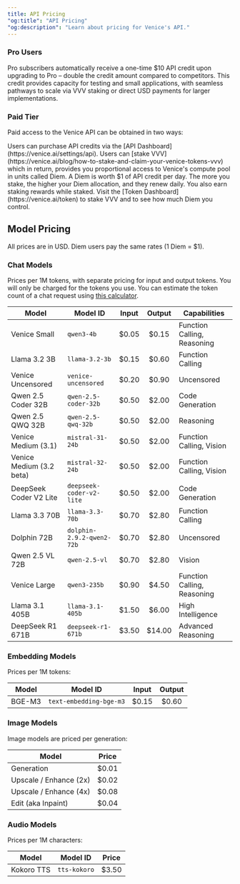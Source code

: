```yaml
---
title: API Pricing
"og:title": "API Pricing"
"og:description": "Learn about pricing for Venice's API."
---
```


### Pro Users

Pro subscribers automatically receive a one-time $10 API credit upon upgrading to Pro – double the credit amount compared to competitors. This credit provides capacity for testing and small applications, with seamless pathways to scale via VVV staking or direct USD payments for larger implementations.

### Paid Tier

Paid access to the Venice API can be obtained in two ways:

<Steps>
  <Step title="Purchased API Credits">
    Users can purchase API credits via the [API Dashboard](https://venice.ai/settings/api).
  </Step>

  <Step title="Stake VVV">
    Users can [stake VVV](https://venice.ai/blog/how-to-stake-and-claim-your-venice-tokens-vvv) which in return, provides you proportional access to
    Venice's compute pool in units called Diem. A Diem is worth $1 of API credit per day. The more you stake, the higher your Diem allocation, and they renew daily. You also earn staking rewards while staked. Visit the [Token Dashboard](https://venice.ai/token) to stake VVV and to see how much Diem you control.
  </Step>
</Steps>


## Model Pricing

All prices are in USD. Diem users pay the same rates (1 Diem = $1).

### Chat Models

Prices per 1M tokens, with separate pricing for input and output tokens. You will only be charged for the tokens you use.
You can estimate the token count of a chat request using [this calculator](https://quizgecko.com/tools/token-counter).

| Model | Model ID | Input | Output | Capabilities |
|-------|----------|:-----:|:------:|-------------|
| Venice Small | `qwen3-4b` | $0.05 | $0.15 | Function Calling, Reasoning |
| Llama 3.2 3B | `llama-3.2-3b` | $0.15 | $0.60 | Function Calling |
| Venice Uncensored | `venice-uncensored` | $0.20 | $0.90 | Uncensored |
| Qwen 2.5 Coder 32B | `qwen-2.5-coder-32b` | $0.50 | $2.00 | Code Generation |
| Qwen 2.5 QWQ 32B | `qwen-2.5-qwq-32b` | $0.50 | $2.00 | Reasoning |
| Venice Medium (3.1) | `mistral-31-24b` | $0.50 | $2.00 | Function Calling, Vision |
| Venice Medium (3.2 beta) | `mistral-32-24b` | $0.50 | $2.00 | Function Calling, Vision |
| DeepSeek Coder V2 Lite | `deepseek-coder-v2-lite` | $0.50 | $2.00 | Code Generation |
| Llama 3.3 70B | `llama-3.3-70b` | $0.70 | $2.80 | Function Calling |
| Dolphin 72B | `dolphin-2.9.2-qwen2-72b` | $0.70 | $2.80 | Uncensored |
| Qwen 2.5 VL 72B | `qwen-2.5-vl` | $0.70 | $2.80 | Vision |
| Venice Large | `qwen3-235b` | $0.90 | $4.50 | Function Calling, Reasoning |
| Llama 3.1 405B | `llama-3.1-405b` | $1.50 | $6.00 | High Intelligence |
| DeepSeek R1 671B | `deepseek-r1-671b` | $3.50 | $14.00 | Advanced Reasoning |

### Embedding Models

Prices per 1M tokens:

| Model | Model ID | Input | Output |
|-------|----------|:-----:|:------:|
| BGE-M3 | `text-embedding-bge-m3` | $0.15 | $0.60 |

### Image Models

Image models are priced per generation:

| Model                  | Price        |
| ---------------------- | :----------: |
| Generation             |    $0.01     |
| Upscale / Enhance (2x) |    $0.02     |
| Upscale / Enhance (4x) |    $0.08     |
| Edit (aka Inpaint)     |    $0.04     |

### Audio Models

Prices per 1M characters:

| Model | Model ID | Price |
|-------|----------|:-----:|
| Kokoro TTS | `tts-kokoro` | $3.50 |
